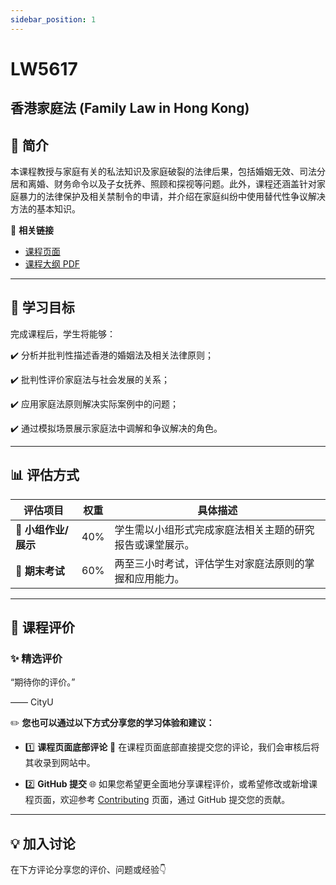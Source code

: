 ```yaml
---
sidebar_position: 1
---
```


# LW5617
## 香港家庭法 (Family Law in Hong Kong)

## **📘 简介**
本课程教授与家庭有关的私法知识及家庭破裂的法律后果，包括婚姻无效、司法分居和离婚、财务命令以及子女抚养、照顾和探视等问题。此外，课程还涵盖针对家庭暴力的法律保护及相关禁制令的申请，并介绍在家庭纠纷中使用替代性争议解决方法的基本知识。

🔗 **相关链接**
- [课程页面](https://www.cityu.edu.hk/catalogue/pg/202526/course/LW5617.htm)
- [课程大纲 PDF](https://www.cityu.edu.hk/catalogue/pg/202526/course/LW5617.pdf)

---

## **🎯 学习目标**

完成课程后，学生将能够：

✔️ 分析并批判性描述香港的婚姻法及相关法律原则；

✔️ 批判性评价家庭法与社会发展的关系；

✔️ 应用家庭法原则解决实际案例中的问题；

✔️ 通过模拟场景展示家庭法中调解和争议解决的角色。

---

## **📊 评估方式**

| **评估项目**         | **权重** | **具体描述**                                                                                       |
|---------------------|---------|---------------------------------------------------------------------------------------------------|
| **📂 小组作业/展示**  | 40%     | 学生需以小组形式完成家庭法相关主题的研究报告或课堂展示。                                                |
| **📂 期末考试**       | 60%     | 两至三小时考试，评估学生对家庭法原则的掌握和应用能力。                                                   |

---

## **💬 课程评价**

### ✨ **精选评价**
<div className={commentStyles.commentBox}>
    <p className={commentStyles.commentText}>
        “期待你的评价。”
    </p>
    <p className={commentStyles.commentAuthor}>—— CityU</p>
</div>

✏️ **您也可以通过以下方式分享您的学习体验和建议：**

- 1️⃣ **课程页面底部评论**
💬 在课程页面底部直接提交您的评论，我们会审核后将其收录到网站中。

- 2️⃣ **GitHub 提交**
🌐 如果您希望更全面地分享课程评价，或希望修改或新增课程页面，欢迎参考 [Contributing](/contributing) 页面，通过 GitHub 提交您的贡献。

---

## **💡 加入讨论**

在下方评论分享您的评价、问题或经验👇
<Utterances />
